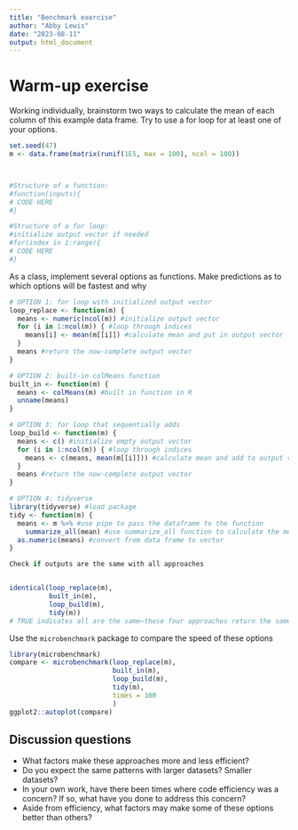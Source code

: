 ```yaml
---
title: "Benchmark exercise"
author: "Abby Lewis"
date: "2023-08-11"
output: html_document
---
```


# Warm-up exercise

Working individually, brainstorm two ways to calculate the mean of each column of this example data frame. Try to use a for loop for at least one of your options.

```r
set.seed(47)
m <- data.frame(matrix(runif(1E5, max = 100), ncol = 100))



#Structure of a function:
#function(inputs){
# CODE HERE
#}

#Structure of a for loop:
#initialize output vector if needed
#for(index in 1:range){
# CODE HERE
#}
```

As a class, implement several options as functions. Make predictions as to which options will be fastest and why

```r
# OPTION 1: for loop with initialized output vector
loop_replace <- function(m) {
  means <- numeric(ncol(m)) #initialize output vector
  for (i in 1:ncol(m)) { #loop through indices 
    means[i] <- mean(m[[i]]) #calculate mean and put in output vector
  }
  means #return the now-complete output vector
}

# OPTION 2: built-in colMeans function
built_in <- function(m) {
  means <- colMeans(m) #built in function in R
  unname(means)
}

# OPTION 3: for loop that sequentially adds
loop_build <- function(m) {
  means <- c() #initialize empty output vector
  for (i in 1:ncol(m)) { #loop through indices 
    means <- c(means, mean(m[[i]])) #calculate mean and add to output vector
  }
  means #return the now-complete output vector
}

# OPTION 4: tidyverse
library(tidyverse) #load package
tidy <- function(m) {
  means <- m %>% #use pipe to pass the dataframe to the function
    summarize_all(mean) #use summarize_all function to calculate the mean of all columns
  as.numeric(means) #convert from data frame to vector
}

Check if outputs are the same with all approaches


identical(loop_replace(m),
          built_in(m),
          loop_build(m),
          tidy(m))
# TRUE indicates all are the same—these four approaches return the same output
```


Use the `microbenchmark` package to compare the speed of these options

```r
library(microbenchmark)
compare <- microbenchmark(loop_replace(m),
                          built_in(m),
                          loop_build(m),
                          tidy(m),
                          times = 100
                          )
ggplot2::autoplot(compare)
```

## Discussion questions

* What factors make these approaches more and less efficient? 
* Do you expect the same patterns with larger datasets? Smaller datasets?
* In your own work, have there been times where code efficiency was a concern? If so, what have you done to address this concern?
* Aside from efficiency, what factors may make some of these options better than others?
